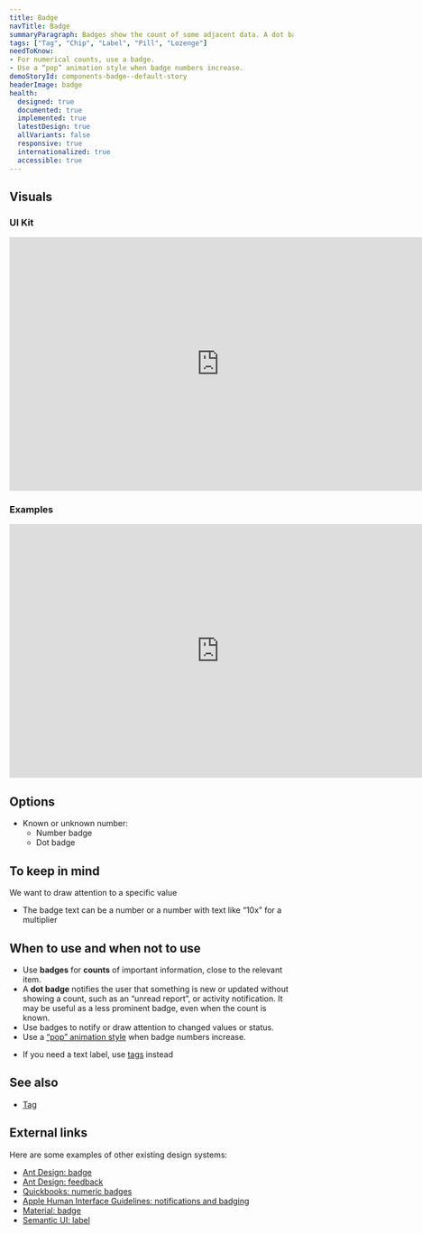 ```yaml
---
title: Badge
navTitle: Badge
summaryParagraph: Badges show the count of some adjacent data. A dot badge notifies the user that something is new or updated without showing a count.
tags: ["Tag", "Chip", "Label", "Pill", "Lozenge"]
needToKnow:
- For numerical counts, use a badge.
- Use a “pop” animation style when badge numbers increase.
demoStoryId: components-badge--default-story
headerImage: badge
health:
  designed: true
  documented: true
  implemented: true
  latestDesign: true
  allVariants: false
  responsive: true
  internationalized: true
  accessible: true
---
```



## Visuals

### UI Kit

<iframe style="border: none;" width="744" height="450" src="https://www.figma.com/embed?embed_host=share&url=https%3A%2F%2Fwww.figma.com%2Ffile%2FeZKEE5kXbEMY3lx84oz8iN%2F%25E2%259D%25A4%25EF%25B8%258F-UI-Kit-Heart%3Fnode-id%3D1929%253A14397" allowfullscreen></iframe>

### Examples

<iframe style="border: none;" width="744" height="450" src="https://www.figma.com/embed?embed_host=share&url=https%3A%2F%2Fwww.figma.com%2Ffile%2Fe3TyAOZKfLg9cA01Iy1Mgm%2FKaizen-Site-embed%3Fnode-id%3D1273%253A23225" allowfullscreen></iframe>

## Options

*   Known or unknown number:
    *   Number badge
    *   Dot badge

## To keep in mind

We want to draw attention to a specific value

*   The badge text can be a number or a number with text like “10x” for a multiplier

## When to use and when not to use

<WhenToUseAndWhenNotToUse>
<WhenToUse>

*   Use **badges** for **counts** of important information, close to the relevant item.
*   A **dot badge** notifies the user that something is new or updated without showing a count, such as an “unread report”, or activity notification. It may be useful as a less prominent badge, even when the count is known.
*   Use badges to notify or draw attention to changed values or status.
*   Use a [“pop” animation style](/guidelines/animation) when badge numbers increase.

</WhenToUse>
<WhenNotToUse>

*   If you need a text label, use [tags](/components/tag) instead

</WhenNotToUse>
</WhenToUseAndWhenNotToUse>

## See also

*   [Tag](/components/tag)

## External links

Here are some examples of other existing design systems:

- [Ant Design: badge](https://ant.design/components/badge/)
- [Ant Design: feedback](https://ant.design/docs/spec/feedback)
- [Quickbooks: numeric badges](https://designsystem.quickbooks.com/component/numeric-badges/)
- [Apple Human Interface Guidelines: notifications and badging](https://developer.apple.com/design/human-interface-guidelines/carekit/user-interaction/notifications-and-badging/)
- [Material: badge](https://material-ui.com/components/badges/)
- [Semantic UI: label](https://semantic-ui.com/elements/label.html)

